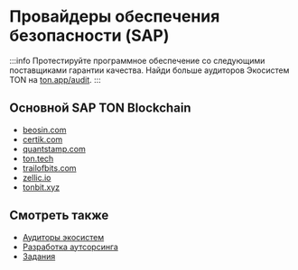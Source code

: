 
# Провайдеры обеспечения безопасности (SAP)

:::info
Протестируйте программное обеспечение со следующими поставщиками гарантии качества.
Найди больше аудиторов Экосистем TON на [ton.app/audit](https://ton.app/audit).
:::

## Основной SAP TON Blockchain

- [beosin.com](https://beosin.com/?lang=en-US)
- [certik.com](https://www.certik.com/)
- [quantstamp.com](https://quantstamp.com/)
- [ton.tech](https://ton.tech/)
- [trailofbits.com](https://www.trailofbits.com/)
- [zellic.io](https://www.zellic.io/)
- [tonbit.xyz](https://www.tonbit.xyz/)

## Смотреть также

- [Аудиторы экосистем](https://ton.app/audit)
- [Разработка аутсорсинга](/v3/concepts/qa-outsource/outsource)
- [Задания](https://jobs.ton.org/jobs)
